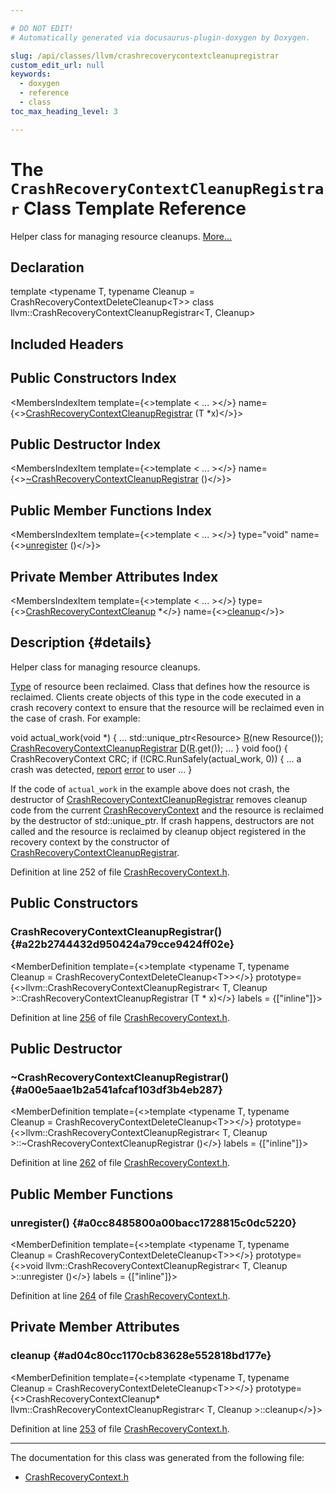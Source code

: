 ```yaml
---

# DO NOT EDIT!
# Automatically generated via docusaurus-plugin-doxygen by Doxygen.

slug: /api/classes/llvm/crashrecoverycontextcleanupregistrar
custom_edit_url: null
keywords:
  - doxygen
  - reference
  - class
toc_max_heading_level: 3

---
```





# The `CrashRecoveryContextCleanupRegistrar` Class Template Reference

<DoxygenPage pluginConfig={pluginConfig}>

Helper class for managing resource cleanups. <a href="#details">More...</a>

## Declaration

<CodeBlock>template &lt;typename T, typename Cleanup = CrashRecoveryContextDeleteCleanup&lt;T&gt;&gt;
class llvm::CrashRecoveryContextCleanupRegistrar&lt;T, Cleanup&gt;</CodeBlock>

## Included Headers

<IncludesList>
<IncludesListItem
  filePath="llvm/Support/CrashRecoveryContext.h"
  permalink="/docs/api/files/include/include/llvm/include/llvm/support/crashrecoverycontext-h"
  isLocal="true" />
</IncludesList>

## Public Constructors Index

<MembersIndex>

<MembersIndexItem
  template={<>template &lt; ... &gt;</>}
  name={<><a href="#a22b2744432d950424a79cce9424ff02e">CrashRecoveryContextCleanupRegistrar</a> (T &#42;x)</>}>
</MembersIndexItem>

</MembersIndex>

## Public Destructor Index

<MembersIndex>

<MembersIndexItem
  template={<>template &lt; ... &gt;</>}
  name={<><a href="#a00e5aae1b2a541afcaf103df3b4eb287">~CrashRecoveryContextCleanupRegistrar</a> ()</>}>
</MembersIndexItem>

</MembersIndex>

## Public Member Functions Index

<MembersIndex>

<MembersIndexItem
  template={<>template &lt; ... &gt;</>}
  type="void"
  name={<><a href="#a0cc8485800a00bacc1728815c0dc5220">unregister</a> ()</>}>
</MembersIndexItem>

</MembersIndex>

## Private Member Attributes Index

<MembersIndex>

<MembersIndexItem
  template={<>template &lt; ... &gt;</>}
  type={<><a href="/docs/api/classes/llvm/crashrecoverycontextcleanup">CrashRecoveryContextCleanup</a> &#42;</>}
  name={<><a href="#ad04c80cc1170cb83628e552818bd177e">cleanup</a></>}>
</MembersIndexItem>

</MembersIndex>

## Description {#details}

Helper class for managing resource cleanups.

<ParametersList title="Template Parameters">
<ParametersListItem name="T"><a href="/docs/api/classes/llvm/type">Type</a> of resource been reclaimed.</ParametersListItem>
<ParametersListItem name="Cleanup">Class that defines how the resource is reclaimed.</ParametersListItem>
</ParametersList>
Clients create objects of this type in the code executed in a crash recovery context to ensure that the resource will be reclaimed even in the case of crash. For example:


<ProgramListing>

<CodeLine><span class="doxyHighlightKeywordType">void</span><span class="doxyHighlight"> actual&#95;work(</span><span class="doxyHighlightKeywordType">void</span><span class="doxyHighlight"> &#42;) &#123;</span></CodeLine>
<CodeLine><span class="doxyHighlight">  ...</span></CodeLine>
<CodeLine><span class="doxyHighlight">  std::unique&#95;ptr&lt;Resource&gt; <a href="/docs/api/namespaces/llvm/riscvfencefield/#a147be9e9780c1e33363ea572d4c7b25fa1835091d83e0e052cd1a32c99b2be731">R</a>(</span><span class="doxyHighlightKeyword">new</span><span class="doxyHighlight"> Resource());</span></CodeLine>
<CodeLine><span class="doxyHighlight">  <a href="#a22b2744432d950424a79cce9424ff02e">CrashRecoveryContextCleanupRegistrar</a> <a href="/docs/api/files/lib/lib/ir/builtingcs-cpp/#a6a9f043784cf87001c84980afa76da82">D</a>(<a href="/docs/api/namespaces/llvm/riscvfencefield/#a147be9e9780c1e33363ea572d4c7b25fa1835091d83e0e052cd1a32c99b2be731">R</a>.get());</span></CodeLine>
<CodeLine><span class="doxyHighlight">  ...</span></CodeLine>
<CodeLine><span class="doxyHighlight">&#125;</span></CodeLine>
<CodeLine></CodeLine>
<CodeLine><span class="doxyHighlightKeywordType">void</span><span class="doxyHighlight"> foo() &#123;</span></CodeLine>
<CodeLine><span class="doxyHighlight">  CrashRecoveryContext CRC;</span></CodeLine>
<CodeLine></CodeLine>
<CodeLine><span class="doxyHighlight">  </span><span class="doxyHighlightKeywordFlow">if</span><span class="doxyHighlight"> (!CRC.RunSafely(actual&#95;work, 0)) &#123;</span></CodeLine>
<CodeLine><span class="doxyHighlight">     ... a crash was detected, <a href="/docs/api/namespaces/llvm/memprof/anonymous-memprofreader-cpp-/#a5aa1da33006dea5aabda2768e34787b8">report</a> <a href="/docs/api/files/lib/lib/debuginfo/lib/debuginfo/codeview/symbolrecordmapping-cpp/#a9cdf893c7d17e47fa1ed8bebf92a5da4">error</a> to user ...</span></CodeLine>
<CodeLine><span class="doxyHighlight">  &#125;</span></CodeLine>

</ProgramListing>


If the code of <code>actual&#95;work</code> in the example above does not crash, the destructor of <a href="/docs/api/classes/llvm/crashrecoverycontextcleanupregistrar">CrashRecoveryContextCleanupRegistrar</a> removes cleanup code from the current <a href="/docs/api/classes/llvm/crashrecoverycontext">CrashRecoveryContext</a> and the resource is reclaimed by the destructor of std::unique&#95;ptr. If crash happens, destructors are not called and the resource is reclaimed by cleanup object registered in the recovery context by the constructor of <a href="/docs/api/classes/llvm/crashrecoverycontextcleanupregistrar">CrashRecoveryContextCleanupRegistrar</a>.

Definition at line 252 of file <a href="/docs/api/files/include/include/llvm/include/llvm/support/crashrecoverycontext-h">CrashRecoveryContext.h</a>.

<SectionDefinition>

## Public Constructors

### CrashRecoveryContextCleanupRegistrar() {#a22b2744432d950424a79cce9424ff02e}

<MemberDefinition
  template={<>template &lt;typename T, typename Cleanup = CrashRecoveryContextDeleteCleanup&lt;T&gt;&gt;</>}
  prototype={<>llvm::CrashRecoveryContextCleanupRegistrar&lt; T, Cleanup &gt;::CrashRecoveryContextCleanupRegistrar (T &#42; x)</>}
  labels = {["inline"]}>

Definition at line <a href="/docs/api/files/include/include/llvm/include/llvm/support/crashrecoverycontext-h/#l00256">256</a> of file <a href="/docs/api/files/include/include/llvm/include/llvm/support/crashrecoverycontext-h">CrashRecoveryContext.h</a>.
</MemberDefinition>

</SectionDefinition>

<SectionDefinition>

## Public Destructor

### ~CrashRecoveryContextCleanupRegistrar() {#a00e5aae1b2a541afcaf103df3b4eb287}

<MemberDefinition
  template={<>template &lt;typename T, typename Cleanup = CrashRecoveryContextDeleteCleanup&lt;T&gt;&gt;</>}
  prototype={<>llvm::CrashRecoveryContextCleanupRegistrar&lt; T, Cleanup &gt;::~CrashRecoveryContextCleanupRegistrar ()</>}
  labels = {["inline"]}>

Definition at line <a href="/docs/api/files/include/include/llvm/include/llvm/support/crashrecoverycontext-h/#l00262">262</a> of file <a href="/docs/api/files/include/include/llvm/include/llvm/support/crashrecoverycontext-h">CrashRecoveryContext.h</a>.
</MemberDefinition>

</SectionDefinition>

<SectionDefinition>

## Public Member Functions

### unregister() {#a0cc8485800a00bacc1728815c0dc5220}

<MemberDefinition
  template={<>template &lt;typename T, typename Cleanup = CrashRecoveryContextDeleteCleanup&lt;T&gt;&gt;</>}
  prototype={<>void llvm::CrashRecoveryContextCleanupRegistrar&lt; T, Cleanup &gt;::unregister ()</>}
  labels = {["inline"]}>

Definition at line <a href="/docs/api/files/include/include/llvm/include/llvm/support/crashrecoverycontext-h/#l00264">264</a> of file <a href="/docs/api/files/include/include/llvm/include/llvm/support/crashrecoverycontext-h">CrashRecoveryContext.h</a>.
</MemberDefinition>

</SectionDefinition>

<SectionDefinition>

## Private Member Attributes

### cleanup {#ad04c80cc1170cb83628e552818bd177e}

<MemberDefinition
  template={<>template &lt;typename T, typename Cleanup = CrashRecoveryContextDeleteCleanup&lt;T&gt;&gt;</>}
  prototype={<>CrashRecoveryContextCleanup&#42; llvm::CrashRecoveryContextCleanupRegistrar&lt; T, Cleanup &gt;::cleanup</>}>

Definition at line <a href="/docs/api/files/include/include/llvm/include/llvm/support/crashrecoverycontext-h/#l00253">253</a> of file <a href="/docs/api/files/include/include/llvm/include/llvm/support/crashrecoverycontext-h">CrashRecoveryContext.h</a>.
</MemberDefinition>

</SectionDefinition>

<hr/>

The documentation for this class was generated from the following file:

<ul>
<li><a href="/docs/api/files/include/include/llvm/include/llvm/support/crashrecoverycontext-h">CrashRecoveryContext.h</a></li>
</ul>

</DoxygenPage>
